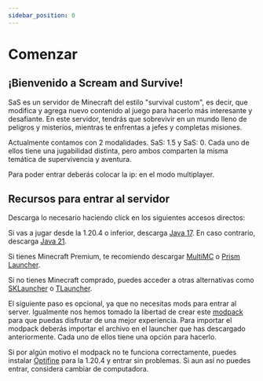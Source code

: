 ```yaml
---
sidebar_position: 0
---
```


# Comenzar

## ¡Bienvenido a Scream and Survive!
SaS es un servidor de Minecraft del estilo "survival custom", es decir, que modifica y agrega nuevo contenido al juego para hacerlo más interesante y desafiante. En este servidor, tendrás que sobrevivir en un mundo lleno de peligros y misterios, mientras te enfrentas a jefes y completas misiones.

Actualmente contamos con 2 modalidades. SaS: 1.5 y SaS: 0.
Cada uno de ellos tiene una jugabilidad distinta, pero ambos comparten la misma temática de supervivencia y aventura.


Para poder entrar deberás colocar la ip: <CopiarTexto texto="mc.sascraft.club" /> en el modo multiplayer.

## Recursos para entrar al servidor
Descarga lo necesario haciendo click en los siguientes accesos directos:

Si vas a jugar desde la 1.20.4 o inferior, descarga [Java 17](https://download.oracle.com/java/17/latest/jdk-17_windows-x64_bin.exe).
En caso contrario, descarga [Java 21](https://download.oracle.com/java/21/latest/jdk-21_windows-x64_bin.exe).

Si tienes Minecraft Premium, te recomiendo descargar [MultiMC](https://files.multimc.org/downloads/mmc-develop-win32.zip)
o [Prism Launcher](https://github.com/PrismLauncher/PrismLauncher/releases/download/8.3/PrismLauncher-Windows-MSVC-Setup-8.3.exe).

Si no tienes Minecraft comprado, puedes acceder a otras alternativas como [SKLauncher](https://skmedix.pl/binaries/skl/3.2.8/SKlauncher-3.2.8.zip)
o [TLauncher](https://tlauncher.org/installer).

El siguiente paso es opcional, ya que no necesitas mods para entrar al server. Igualmente nos hemos tomado la libertad de
crear este [modpack](https://drive.google.com/file/d/1Gb2cuz60ZT-5GPXLkH3DX0AF5o_25JUO/view?usp=sharing) para que puedas disfrutar de una mejor experiencia.
Para importar el modpack deberás importar el archivo en el launcher que has descargado anteriormente. Cada uno de ellos tiene una opción para hacerlo.

Si por algún motivo el modpack no te funciona correctamente, puedes instalar [Optifine](http://optifine.net/adloadx?f=OptiFine_1.20.4_HD_U_I7.jar) para la 1.20.4 y entrar sin problemas.
Si aun así no puedes entrar, considera cambiar de computadora.

